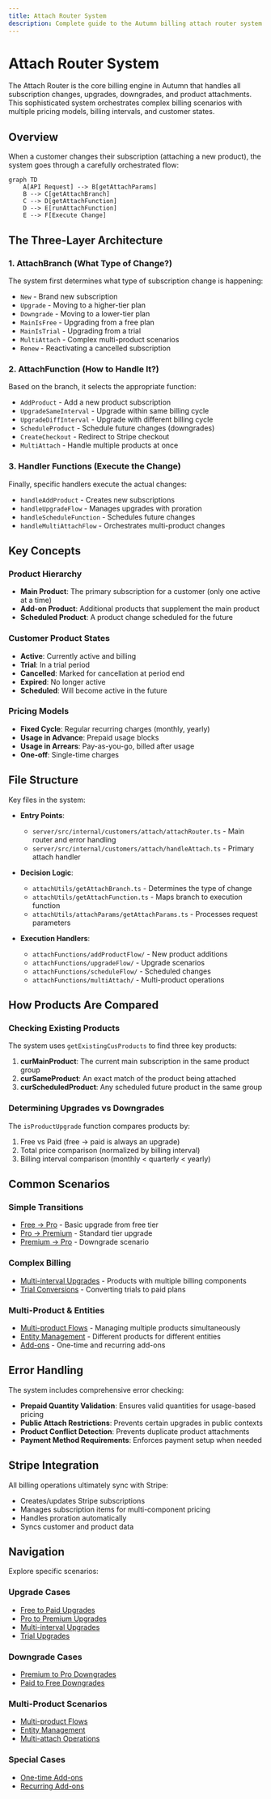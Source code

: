 ```yaml
---
title: Attach Router System
description: Complete guide to the Autumn billing attach router system
---
```


# Attach Router System

The Attach Router is the core billing engine in Autumn that handles all subscription changes, upgrades, downgrades, and product attachments. This sophisticated system orchestrates complex billing scenarios with multiple pricing models, billing intervals, and customer states.

## Overview

When a customer changes their subscription (attaching a new product), the system goes through a carefully orchestrated flow:

```mermaid
graph TD
    A[API Request] --> B[getAttachParams]
    B --> C[getAttachBranch]
    C --> D[getAttachFunction]
    D --> E[runAttachFunction]
    E --> F[Execute Change]
```

## The Three-Layer Architecture

### 1. AttachBranch (What Type of Change?)
The system first determines what type of subscription change is happening:
- `New` - Brand new subscription
- `Upgrade` - Moving to a higher-tier plan
- `Downgrade` - Moving to a lower-tier plan
- `MainIsFree` - Upgrading from a free plan
- `MainIsTrial` - Upgrading from a trial
- `MultiAttach` - Complex multi-product scenarios
- `Renew` - Reactivating a cancelled subscription

### 2. AttachFunction (How to Handle It?)
Based on the branch, it selects the appropriate function:
- `AddProduct` - Add a new product subscription
- `UpgradeSameInterval` - Upgrade within same billing cycle
- `UpgradeDiffInterval` - Upgrade with different billing cycle
- `ScheduleProduct` - Schedule future changes (downgrades)
- `CreateCheckout` - Redirect to Stripe checkout
- `MultiAttach` - Handle multiple products at once

### 3. Handler Functions (Execute the Change)
Finally, specific handlers execute the actual changes:
- `handleAddProduct` - Creates new subscriptions
- `handleUpgradeFlow` - Manages upgrades with proration
- `handleScheduleFunction` - Schedules future changes
- `handleMultiAttachFlow` - Orchestrates multi-product changes

## Key Concepts

### Product Hierarchy
- **Main Product**: The primary subscription for a customer (only one active at a time)
- **Add-on Product**: Additional products that supplement the main product
- **Scheduled Product**: A product change scheduled for the future

### Customer Product States
- **Active**: Currently active and billing
- **Trial**: In a trial period
- **Cancelled**: Marked for cancellation at period end
- **Expired**: No longer active
- **Scheduled**: Will become active in the future

### Pricing Models
- **Fixed Cycle**: Regular recurring charges (monthly, yearly)
- **Usage in Advance**: Prepaid usage blocks
- **Usage in Arrears**: Pay-as-you-go, billed after usage
- **One-off**: Single-time charges

## File Structure

Key files in the system:

- **Entry Points**:
  - `server/src/internal/customers/attach/attachRouter.ts` - Main router and error handling
  - `server/src/internal/customers/attach/handleAttach.ts` - Primary attach handler

- **Decision Logic**:
  - `attachUtils/getAttachBranch.ts` - Determines the type of change
  - `attachUtils/getAttachFunction.ts` - Maps branch to execution function
  - `attachUtils/attachParams/getAttachParams.ts` - Processes request parameters

- **Execution Handlers**:
  - `attachFunctions/addProductFlow/` - New product additions
  - `attachFunctions/upgradeFlow/` - Upgrade scenarios
  - `attachFunctions/scheduleFlow/` - Scheduled changes
  - `attachFunctions/multiAttach/` - Multi-product operations

## How Products Are Compared

### Checking Existing Products
The system uses `getExistingCusProducts` to find three key products:

1. **curMainProduct**: The current main subscription in the same product group
2. **curSameProduct**: An exact match of the product being attached
3. **curScheduledProduct**: Any scheduled future product in the same group

### Determining Upgrades vs Downgrades
The `isProductUpgrade` function compares products by:
1. Free vs Paid (free → paid is always an upgrade)
2. Total price comparison (normalized by billing interval)
3. Billing interval comparison (monthly < quarterly < yearly)

## Common Scenarios

### Simple Transitions
- [Free → Pro](/docs/attach/upgrade-cases/free-to-paid) - Basic upgrade from free tier
- [Pro → Premium](/docs/attach/upgrade-cases/pro-to-premium) - Standard tier upgrade
- [Premium → Pro](/docs/attach/downgrade-cases/premium-to-pro) - Downgrade scenario

### Complex Billing
- [Multi-interval Upgrades](/docs/attach/upgrade-cases/multi-interval-upgrades) - Products with multiple billing components
- [Trial Conversions](/docs/attach/upgrade-cases/trial-upgrades) - Converting trials to paid plans

### Multi-Product & Entities
- [Multi-product Flows](/docs/attach/multi-product/multi-product-flows) - Managing multiple products simultaneously
- [Entity Management](/docs/attach/multi-product/entity-management) - Different products for different entities
- [Add-ons](/docs/attach/special-cases/one-time-addons) - One-time and recurring add-ons

## Error Handling

The system includes comprehensive error checking:

- **Prepaid Quantity Validation**: Ensures valid quantities for usage-based pricing
- **Public Attach Restrictions**: Prevents certain upgrades in public contexts
- **Product Conflict Detection**: Prevents duplicate product attachments
- **Payment Method Requirements**: Enforces payment setup when needed

## Stripe Integration

All billing operations ultimately sync with Stripe:

- Creates/updates Stripe subscriptions
- Manages subscription items for multi-component pricing
- Handles proration automatically
- Syncs customer and product data

## Navigation

Explore specific scenarios:

### Upgrade Cases
- [Free to Paid Upgrades](/docs/attach/upgrade-cases/free-to-paid)
- [Pro to Premium Upgrades](/docs/attach/upgrade-cases/pro-to-premium)
- [Multi-interval Upgrades](/docs/attach/upgrade-cases/multi-interval-upgrades)
- [Trial Upgrades](/docs/attach/upgrade-cases/trial-upgrades)

### Downgrade Cases
- [Premium to Pro Downgrades](/docs/attach/downgrade-cases/premium-to-pro)
- [Paid to Free Downgrades](/docs/attach/downgrade-cases/paid-to-free)

### Multi-Product Scenarios
- [Multi-product Flows](/docs/attach/multi-product/multi-product-flows)
- [Entity Management](/docs/attach/multi-product/entity-management)
- [Multi-attach Operations](/docs/attach/multi-product/multi-attach)

### Special Cases
- [One-time Add-ons](/docs/attach/special-cases/one-time-addons)
- [Recurring Add-ons](/docs/attach/special-cases/recurring-addons)